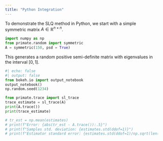 ```yaml
---
title: "Python Integration"
---
```


To demonstrate the SLQ method in Python, we start with a simple symmetric matrix $A \in \mathbb{R}^{n \times n}$. 

```python
import numpy as np
from primate.random import symmetric
A = symmetric(150, psd = True)
```

This generates a random positive semi-definite matrix with eigenvalues in the interval $[0, 1]$. 

```python
#| echo: false
#| output: false
from bokeh.io import output_notebook
output_notebook()
np.random.seed(1234)
```

```python
from primate.trace import sl_trace
trace_estimate = sl_trace(A)
print(A.trace()) 
print(trace_estimate)
```

```python
# tr_est = np.mean(estimates)
# print(f"Error: {abs(tr_est - A.trace()):.5}")
# print(f"Samples std. deviation: {estimates.std(ddof=1)}")
# print(f"Estimator standard error: {estimates.std(ddof=1)/np.sqrt(len(estimates))}")
```
